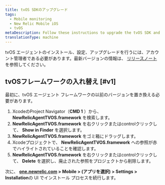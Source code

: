 ```yaml
---
title: tvOS SDKのアップグレード
tags:
  - Mobile monitoring
  - New Relic Mobile iOS
  - tvOS
metaDescription: Follow these instructions to upgrade the tvOS SDK and get the latest in mobile monitoring functionality
translationType: machine
---
```


tvOS エージェントのインストール、設定、アップグレードを行うには、アカウント管理者である必要があります。最新バージョンの情報は、 [リリースノート](/docs/releases/ios) を参照してください。

## tvOSフレームワークの入れ替え [#v1]

最初に、tvOS エージェント フレームワークの以前のバージョンを置き換える必要があります。

1. XcodeのProject Navigator（**CMD 1** ）から、 **NewRelicAgentTVOS.framework** を検索します。
2. **NewRelicAgentTVOS.framework** を右クリックまたはcontrolクリックして、 **Show in Finder** を選択します。
3. **NewRelicAgentTVOS.framework** をゴミ箱にドラッグします。
4. Xcodeプロジェクトで、 **NewRelicAgentTVOS.framework** への参照が赤でハイライトされていることを確認します。
5. **NewRelicAgentTVOS.framework** を右クリックまたはcontrolクリックして、 **Delete** を選択し、廃止された参照をプロジェクトから削除します。

次に、 **[one.newrelic.com](https://one.newrelic.com/all-capabilities) > Mobile > (アプリを選択) > Settings > Installation**の UI でインストール プロセスを続行します。